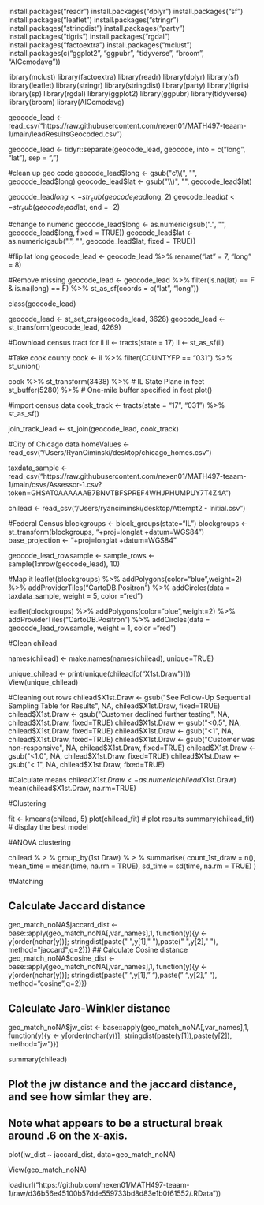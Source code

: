 install.packages("readr")
install.packages("dplyr")
install.packages("sf")
install.packages("leaflet")
install.packages("stringr")
install.packages("stringdist")
install.packages("party")
install.packages("tigris")
install.packages("rgdal")
install.packages("factoextra")
install.packages("mclust")
install.packages(c("ggplot2", "ggpubr", "tidyverse", "broom", "AICcmodavg"))

library(mclust)
library(factoextra)
library(readr)
library(dplyr)
library(sf)
library(leaflet)
library(stringr)
library(stringdist)
library(party)
library(tigris)
library(sp)
library(rgdal)
library(ggplot2)
library(ggpubr)
library(tidyverse)
library(broom)
library(AICcmodavg)



geocode_lead <- read_csv("https://raw.githubusercontent.com/nexen01/MATH497-teaam-1/main/leadResultsGeocoded.csv")

geocode_lead <- tidyr::separate(geocode_lead, geocode, into = c("long", "lat"), sep = ",")

#clean up geo code
geocode_lead$long <- gsub("c\\(", "", geocode_lead$long)
geocode_lead$lat <- gsub("\\)", "", geocode_lead$lat)

geocode_lead$long <- str_sub(geocode_lead$long, 2)
geocode_lead$lat <- str_sub(geocode_lead$lat, end = -2)


#change to numeric
geocode_lead$long <- as.numeric(gsub(".", "", geocode_lead$long, fixed = TRUE))
geocode_lead$lat <- as.numeric(gsub(".", "", geocode_lead$lat, fixed = TRUE))

#flip lat long
geocode_lead <- geocode_lead %>% 
        rename("lat" = 7,
               "long" = 8)


#Remove missing
geocode_lead <- geocode_lead %>% 
  filter(is.na(lat) == F & is.na(long) == F) %>% 
  st_as_sf(coords = c("lat", "long"))
  
class(geocode_lead)

geocode_lead <- st_set_crs(geocode_lead, 3628)
geocode_lead <- st_transform(geocode_lead, 4269)


#Download census tract for il
il <- tracts(state = 17)
il <- st_as_sf(il)


#Take cook county
cook <- il %>% 
  filter(COUNTYFP == "031 ") %>% 
  st_union()

cook %>% 
  st_transform(3438) %>%   # IL State Plane in feet
  st_buffer(5280) %>%      # One-mile buffer specified in feet
  plot()
  
#import census data 
cook_track <- tracts(state = "17", "031") %>% 
  st_as_sf()
  
join_track_lead <- st_join(geocode_lead, cook_track)




#City of Chicago data
homeValues <- read_csv("/Users/RyanCiminski/desktop/chicago_homes.csv")

taxdata_sample <- read_csv("https://raw.githubusercontent.com/nexen01/MATH497-teaam-1/main/csvs/Assessor-1.csv?token=GHSAT0AAAAAAB7BNVTBFSPREF4WHJPHUMPUY7T4Z4A")

chilead <- read_csv("/Users/ryanciminski/desktop/Attempt2 - Initial.csv")


#Federal Census 
blockgroups <- block_groups(state="IL")
blockgroups <- st_transform(blockgroups, "+proj=longlat +datum=WGS84")
base_projection <- "+proj=longlat +datum=WGS84"

geocode_lead_rowsample <- sample_rows <- sample(1:nrow(geocode_lead), 10)


#Map it
leaflet(blockgroups) %>%  addPolygons(color="blue",weight=2) %>% addProviderTiles("CartoDB.Positron") %>% addCircles(data = taxdata_sample, weight = 5, color ="red")

leaflet(blockgroups) %>%  addPolygons(color="blue",weight=2) %>% addProviderTiles("CartoDB.Positron") %>% addCircles(data = geocode_lead_rowsample, weight = 1, color ="red")

#Clean chilead

names(chilead) <- make.names(names(chilead), unique=TRUE)

unique_chilead <- print(unique(chilead[c("X1st.Draw")]))
View(unique_chilead)

#Cleaning out rows
chilead$X1st.Draw <- gsub("See Follow-Up Sequential Sampling Table for Results", NA, chilead$X1st.Draw, fixed=TRUE) 
chilead$X1st.Draw <- gsub("Customer declined further testing", NA, chilead$X1st.Draw, fixed=TRUE) 
chilead$X1st.Draw <- gsub("<0.5", NA, chilead$X1st.Draw, fixed=TRUE) 
chilead$X1st.Draw <- gsub("<1", NA, chilead$X1st.Draw, fixed=TRUE) 
chilead$X1st.Draw <- gsub("Customer was non-responsive", NA, chilead$X1st.Draw, fixed=TRUE) 
chilead$X1st.Draw <- gsub("<1.0", NA, chilead$X1st.Draw, fixed=TRUE) 
chilead$X1st.Draw <- gsub("< 1", NA, chilead$X1st.Draw, fixed=TRUE) 

#Calculate means 
chilead$X1st.Draw <- as.numeric(chilead$X1st.Draw) 
mean(chilead$X1st.Draw, na.rm=TRUE)

#Clustering

fit <- kmeans(chilead, 5)
plot(chilead_fit) # plot results 
summary(chilead_fit) # display the best model

#ANOVA clustering

chilead % > %
	group_by(1st Draw) % > %
	summarise(
	  count_1st_draw = n(),
		mean_time = mean(time, na.rm = TRUE),
		sd_time = sd(time, na.rm = TRUE)
	)
	
#Matching

## Calculate Jaccard distance
geo_match_noNA$jaccard_dist <-  base::apply(geo_match_noNA[,var_names],1,
                                       function(y){y <- y[order(nchar(y))]; 
                                       stringdist(paste(" ",y[1]," "),paste(" ",y[2]," "),
                                                  method="jaccard",q=2)})
## Calculate Cosine distance
geo_match_noNA$cosine_dist <-  base::apply(geo_match_noNA[,var_names],1,
                                      function(y){y <- y[order(nchar(y))]; 
                                      stringdist(paste(" ",y[1]," "),paste(" ",y[2]," "),
                                                 method="cosine",q=2)})  

## Calculate Jaro-Winkler distance
geo_match_noNA$jw_dist <-  base::apply(geo_match_noNA[,var_names],1,
                                  function(y){y <- y[order(nchar(y))]; 
                                  stringdist(paste(y[1]),paste(y[2]),
                                             method="jw")}) 


summary(chilead)

## Plot the jw distance and the jaccard distance, and see how simlar they are.
##  Note what appears to be a structural break around .6 on the x-axis.
plot(jw_dist ~ jaccard_dist, data=geo_match_noNA)

View(geo_match_noNA)


load(url("https://github.com/nexen01/MATH497-teaam-1/raw/d36b56e45100b57dde559733bd8d83e1b0f61552/.RData"))

